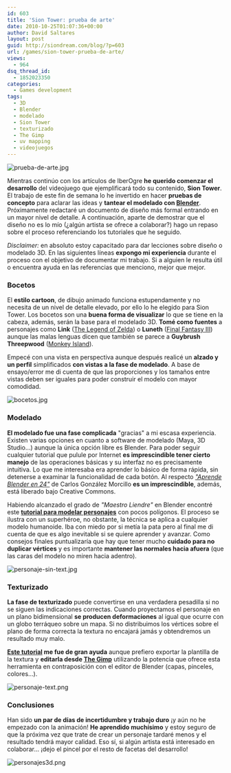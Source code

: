 ```yaml
---
id: 603
title: 'Sion Tower: prueba de arte'
date: 2010-10-25T01:07:36+00:00
author: David Saltares
layout: post
guid: http://siondream.com/blog/?p=603
url: /games/sion-tower-prueba-de-arte/
views:
  - 964
dsq_thread_id:
  - 1852023350
categories:
  - Games development
tags:
  - 3D
  - Blender
  - modelado
  - Sion Tower
  - texturizado
  - The Gimp
  - uv mapping
  - videojuegos
---
```


![prueba-de-arte.jpg](/img/wp/prueba-de-arte.webp)

Mientras continúo con los artículos de IberOgre **he querido comenzar el desarrollo** del videojuego que ejemplificará todo su contenido, **Sion Tower**. El trabajo de este fin de semana lo he invertido en hacer **pruebas de concepto** para aclarar las ideas y **tantear el modelado con [Blender](http://www.blender.org/)**. Próximamente redactaré un documento de diseño más formal entrando en un mayor nivel de detalle. A continuación, aparte de demostrar que el diseño no es lo mío (¿algún artista se ofrece a colaborar?) hago un repaso sobre el proceso referenciando los tutoriales que he seguido.

_Disclaimer:_ en absoluto estoy capacitado para dar lecciones sobre diseño o modelado 3D. En las siguientes líneas **expongo mi experiencia** durante el proceso con el objetivo de documentar mi trabajo. Si a alguien le resulta útil o encuentra ayuda en las referencias que menciono, mejor que mejor.

### Bocetos

El **estilo cartoon**, de dibujo animado funciona estupendamente y no necesita de un nivel de detalle elevado, por ello lo he elegido para Sion Tower. Los bocetos son una **buena forma de visualizar** lo que se tiene en la cabeza, además, serán la base para el modelado 3D. **Tomé como fuentes** a personajes como **Link** ([The Legend of Zelda](http://es.wikipedia.org/wiki/The_Legend_of_Zelda)) o **Luneth** ([Final Fantasy III](http://es.wikipedia.org/wiki/Monkey_Island)) aunque las malas lenguas dicen que también se parece a **Guybrush Threepwood** ([Monkey Island](http://es.wikipedia.org/wiki/Final_Fantasy_III)).

Empecé con una vista en perspectiva aunque después realicé un **alzado y un perfil** simplificados **con vistas a la fase de modelado**. A base de ensayo/error me di cuenta de que las proporciones y los tamaños entre vistas deben ser iguales para poder construir el modelo con mayor comodidad.

![bocetos.jpg](/img/wp/bocetos.webp)

### Modelado

**El modelado fue una fase complicada** "gracias" a mi escasa experiencia. Existen varias opciones en cuanto a software de modelado (Maya, 3D Studio…) aunque la única opción libre es Blender. Para poder seguir cualquier tutorial que pulule por Internet **es imprescindible tener cierto manejo** de las operaciones básicas y su interfaz no es precisamente intuitiva. Lo que me interesaba era aprender lo básico de forma rápida, sin detenerse a examinar la funcionalidad de cada botón. Al respecto [_"Aprende Blender en 24"_](http://www.scribd.com/doc/13380350/aprende-blender-en-24-horas) de Carlos González Morcillo **es un imprescindible**, además, está liberado bajo Creative Commons.

Habiendo alcanzado el grado de _"Maestro Liendre"_ en Blender encontré este [**tutorial para modelar personajes**](http://vimeo.com/1048354) con pocos polígonos. El proceso se ilustra con un superhéroe, no obstante, la técnica se aplica a cualquier modelo humanoide. Iba con miedo por si metía la pata pero al final me di cuenta de que es algo inevitable si se quiere aprender y avanzar. Como consejos finales puntualizaría que hay que tener mucho **cuidado para no duplicar vértices** y es importante **mantener las normales hacia afuera** (que las caras del modelo no miren hacia adentro).

![personaje-sin-text.jpg](/img/wp/personaje-sin-text.webp)

### Texturizado

**La fase de texturizado** puede convertirse en una verdadera pesadilla si no se siguen las indicaciones correctas. Cuando proyectamos el personaje en un plano bidimensional **se producen deformaciones** al igual que ocurre con un globo terráqueo sobre un mapa. Si no distribuimos los vértices sobre el plano de forma correcta la textura no encajará jamás y obtendremos un resultado muy malo.

**[Este tutorial](http://www.foro3d.com/f216/preparing-a-model-low-poly-for-uv-mapping-76525.html) me fue de gran ayuda** aunque prefiero exportar la plantilla de la textura y **editarla desde [The Gimp](http://www.gimp.org/)** utilizando la potencia que ofrece esta herramienta en contraposición con el editor de Blender (capas, pinceles, colores…).

![personaje-text.png](/img/wp/personaje-text.webp)

### Conclusiones

Han sido **un par de días de incertidumbre y trabajo duro** ¡y aún no he empezado con la animación! **He aprendido muchísimo** y estoy seguro de que la próxima vez que trate de crear un personaje tardaré menos y el resultado tendrá mayor calidad. Eso sí, si algún artista está interesado en colaborar… ¡dejo el pincel por el resto de facetas del desarrollo!

![personajes3d.png](/img/wp/personajes3d.webp)
